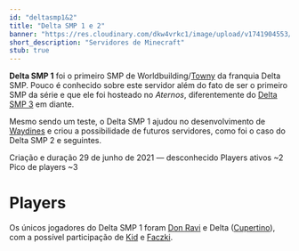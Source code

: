 ---
id: "deltasmp1&2"
title: "Delta SMP 1 e 2"
banner: "https://res.cloudinary.com/dkw4vrkc1/image/upload/v1741904553/ZazMnXF_ir4pei.png"
short_description: "Servidores de Minecraft"
stub: true
---

**Delta SMP 1** foi o primeiro SMP de Worldbuilding/[Towny](https://modrinth.com/plugin/towny) da 
franquia Delta SMP. Pouco é conhecido sobre este servidor além do fato de ser o primeiro SMP da série 
e que ele foi hosteado no *Aternos*, diferentemente do [Delta SMP 3](Delta%20SMP%203) em diante.

Mesmo sendo um teste, o Delta SMP 1 ajudou no desenvolvimento de [Waydines](Waydines) e criou a 
possibilidade de futuros servidores, como foi o caso do Delta SMP 2 e seguintes.


<QuickFacts title="Delta SMP 1">
<CountrySymbols flag="https://res.cloudinary.com/dkw4vrkc1/image/upload/v1741904553/ZazMnXF_ir4pei.png" coatOfArms="https://res.cloudinary.com/dkw4vrkc1/image/upload/v1741904553/3wymDP8_gpt06s.png"/>
    <tr>
        <td>Criação e duração</td>
        <td>29 de junho de 2021 &mdash; desconhecido</td>
    </tr>
    <tr>
        <td>Players ativos</td>
        <td>~2</td>
    </tr>
    <tr>
        <td>Pico de players</td>
        <td>~3</td>
    </tr>
</QuickFacts>

# Players
Os únicos jogadores do Delta SMP 1 foram [Don Ravi](Don%20Ravi) e Delta ([Cupertino](Cupretino%20Kurt)), 
com a possível participação de [Kid](Kid) e [Faczki](Faczki).